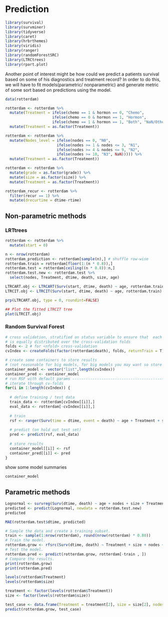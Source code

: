 # Prediction

```r
library(survival)
library(survminer)
library(tidyverse)
library(caret)
library(hrbrthemes)
library(viridis)
library(ranger)
library(randomForestSRC)
library(LTRCtrees)
library(rpart.plot)
```

Another point of interest might be how could we predict a patients survival based on some of his diagnostics and treatment record? In order to do this, we will have to fit models(parametric/ nonparametric) and generate metric of some sort based on predictions using the model.

```r
data(rotterdam)
```

```r
rotterdam <- rotterdam %>%
  mutate(Treatment = ifelse(chemo == 1 & hormon == 0, "Chemo", 
                     ifelse(chemo == 0 & hormon == 1, "Hormon", 
                     ifelse(chemo == 1 & hormon == 1, "Both", "NaN/Other Treatment")))) %>% 
  mutate(Treatment = as.factor(Treatment))

rotterdam <- rotterdam %>% 
  mutate(Nodes_level = ifelse(nodes == 0, "N0", 
                       ifelse(nodes >= 1 & nodes <= 3, "N1", 
                       ifelse(nodes >= 4 & nodes <= 9, "N2", 
                       ifelse(nodes >= 10, "N3", NaN))))) %>% 
  mutate(Treatment = as.factor(Treatment))

rotterdam <- rotterdam %>%
  mutate(grade = as.factor(grade)) %>%
  mutate(size = as.factor(size)) %>%
  mutate(Treatment = as.factor(Treatment))

rotterdam_recur <- rotterdam %>%
  filter(recur == 1) %>%
  mutate(drecurtime = dtime-rtime)
```

## Non-parametric methods

### LRTtrees

```r
rotterdam <- rotterdam %>%
  mutate(start = 0)

n <- nrow(rotterdam)
rotterdam_prediction <- rotterdam[sample(n),] # shuffle row-wise
rotterdam.train = rotterdam[floor(1:(n * 0.8)),]
rotterdam.test = rotterdam[ceiling((n * 0.8)):n,]
rotterdam.test.new <- rotterdam.test %>%
  select(nodes, Treatment, dtime, death, size, age)
```

```r
LTRCART.obj <- LTRCART(Surv(start, dtime, death) ~ age, rotterdam.train)
LTRCIT.obj <- LTRCIT(Surv(start, dtime, death) ~ age, rotterdam.train)
```

```r
prp(LTRCART.obj, type = 0, roundint=FALSE)

## Plot the fitted LTRCIT tree
plot(LTRCIT.obj)
```

### Random Survival Forest

```r
# cross validation, stratified on status variable to ensure that  each group (here censored, dead)
# is equally distributed over the cross-validation folds
folds <- 2 # for <nfold> cross-validation
cvIndex <- createFolds(factor(rotterdam$death), folds, returnTrain = T)
```

```r
# create some containers to store results
# (not reasonable for big models, for big models you may want so store intermediate results on disk)
container_model <- vector("list",length(cvIndex))
container_pred <- container_model
# run RSF with default params --------------------------------------------------
# iterate through cv-folds
for(i in 1:length(cvIndex)) {
  
  # define training / test data
  train_data <- rotterdam[cvIndex[[i]],]
  eval_data <- rotterdam[-cvIndex[[i]],]
  
  # train
  rsf <- ranger(Surv(time = dtime, event = death) ~ age + Treatment + size + nodes, data = train_data)
  
  # predict (on hold out test set)
  pred <- predict(rsf, eval_data)
  
  # store results
  container_model[[i]] <- rsf
  container_pred[[i]] <- pred
}
```

show some model summaries
```r
container_model
```

## Parametric methods

```r
Lognormal <- survreg(Surv(dtime, death) ~ age + nodes + size + Treatment, dist = "lognormal", data = rotterdam.train)
predicted <- predict(Lognormal, newdata = rotterdam.test.new)
predicted
```

```r
MAE(rotterdam.test$dtime, predicted)
```







```r
# Sample the data and create a training subset.
train <- sample(1:nrow(rotterdam), round(nrow(rotterdam) * 0.80))
# Train the model.
rotterdam.grow <- rfsrc(Surv(dtime, death) ~ Treatment + size + nodes + age, rotterdam[train, ], ntree = 100)
# Test the model.
rotterdam.pred <- predict(rotterdam.grow, rotterdam[-train , ])
# Compare the results.
print(rotterdam.grow)
print(rotterdam.pred)
```

```r
levels(rotterdam$Treatment)
levels(rotterdam$size)
```

```r
treatment <- factor(levels(rotterdam$Treatment))
size <- factor(levels(rotterdam$size))

test_case <- data.frame(Treatment = treatment[2], size = size[2], nodes=5, age=56)
predict(rotterdam.grow, test_case)
```



